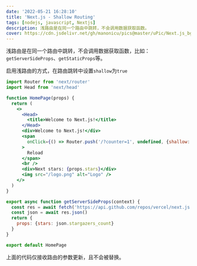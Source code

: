 ```yaml
---
date: '2022-05-21 16:28:10'
title: 'Next.js - Shallow Routing'
tags: [nodejs, javascript, Nextjs]
description: 浅路由是在同一个路由中跳转，不会调用数据获取函数。
cover: https://cdn.jsdelivr.net/gh/manonicu/pics@master/uPic/Next.js_bg.svg
---
```


浅路由是在同一个路由中跳转，不会调用数据获取函数，比如：`getServerSideProps`、`getStaticProps`等。

启用浅路由的方式，在路由跳转中设置`shallow`为`true`

```jsx
import Router from 'next/router'
import Head from 'next/head'

function HomePage(props) {
  return (
    <>
      <Head>
        <title>Welcome to Next.js!</title>
      </Head>
      <div>Welcome to Next.js!</div>
      <span
        onClick={() => Router.push('/?counter=1', undefined, {shallow: true})}
      >
        Reload
      </span>
      <br />
      <div>Next stars: {props.stars}</div>
      <img src="/logo.png" alt="Logo" />
    </>
  )
}

export async function getServerSideProps(context) {
  const res = await fetch('https://api.github.com/repos/vercel/next.js')
  const json = await res.json()
  return {
    props: {stars: json.stargazers_count}
  }
}

export default HomePage
```

上面的代码仅接收路由的参数更新，且不会被替换。
